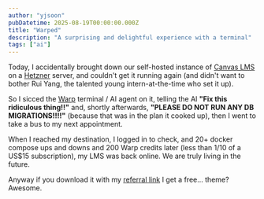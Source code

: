```yaml
---
author: "yjsoon"
pubDatetime: 2025-08-19T00:00:00.000Z
title: "Warped"
description: "A surprising and delightful experience with a terminal"
tags: ["ai"]
---
```



Today, I accidentally brought down our self-hosted instance of [Canvas LMS](https://github.com/instructure/canvas-lms) on a [Hetzner](https://www.hetzner.com/) server, and couldn't get it running again (and didn't want to bother Rui Yang, the talented young intern-at-the-time who set it up). 

So I sicced the [Warp](https://app.warp.dev/referral/2WLVVV) terminal / AI agent on it, telling the AI **"Fix this ridiculous thing!!"** and, shortly afterwards, **"PLEASE DO NOT RUN ANY DB MIGRATIONS!!!!"** (because that was in the plan it cooked up), then I went to take a bus to my next appointment.

When I reached my destination, I logged in to check, and 20+ docker compose ups and downs and 200 Warp credits later (less than 1/10 of a US$15 subscription), my LMS was back online. We are truly living in the future.

<ImageWithModal src={img1} alt="Me, amazed with Warp" title="Me, amazed with Warp" />

Anyway if you download it with my [referral link](https://app.warp.dev/referral/2WLVVV) I get a free... theme? Awesome.

